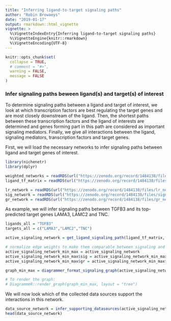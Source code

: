```yaml
---
title: "Inferring ligand-to-target signaling paths"
author: "Robin Browaeys"
date: "2019-01-17"
output: rmarkdown::html_vignette
vignette: >
  %\VignetteIndexEntry{Inferring ligand-to-target signaling paths}
  %\VignetteEngine{knitr::rmarkdown}
  %\VignetteEncoding{UTF-8}
---
```


<!-- github markdown built using 
rmarkdown::render("vignettes/ligand_target_signaling_path.Rmd", output_format = "github_document")
-->

```r
knitr::opts_chunk$set(
  collapse = TRUE,
  # comment = "#>",
  warning = FALSE,
  message = FALSE
)
```

### Infer signaling paths beween ligand(s) and target(s) of interest

To determine signaling paths between a ligand and target of interest, we look at which transcription factors are best regulating the target genes and are most closely downstream of the ligand. Then, the shortest paths between these transcription factors and the ligand of interests are determined and genes forming part in this path are considered as important signaling mediators. Finally, we give all interactions between the ligand, signaling mediators, transcription factors and target genes.

First, we will load the necessary networks to infer signaling paths between ligand and target genes of interest.

```r
library(nichenetr)
library(dplyr)

weighted_networks = readRDS(url("https://zenodo.org/record/1484138/files/weighted_networks.rds"))
ligand_tf_matrix = readRDS(url("https://zenodo.org/record/1484138/files/ligand_tf_matrix.rds"))

lr_network = readRDS(url("https://zenodo.org/record/1484138/files/lr_network.rds"))
sig_network = readRDS(url("https://zenodo.org/record/1484138/files/signaling_network.rds"))
gr_network = readRDS(url("https://zenodo.org/record/1484138/files/gr_network.rds"))

```

As example, we will infer signaling paths between TGFB3 and its top-predicted target genes LAMA3, LAMC2 and TNC.

```r
ligands_all = "TGFB3"
targets_all = c("LAMA3","LAMC2","TNC")

active_signaling_network = get_ligand_signaling_path(ligand_tf_matrix, ligands_all, targets_all, top_n_regulators = 3, weighted_networks, ligands_position = "cols")

# normalize edge weights to make them comparable between signaling and gene regulatory interactions
active_signaling_network_min_max = active_signaling_network
active_signaling_network_min_max$sig = active_signaling_network_min_max$sig %>% mutate(weight = ((weight-min(weight))/(max(weight)-min(weight))) + 0.75)
active_signaling_network_min_max$gr = active_signaling_network_min_max$gr %>% mutate(weight = ((weight-min(weight))/(max(weight)-min(weight))) + 0.75)

graph_min_max = diagrammer_format_signaling_graph(active_signaling_network_min_max, ligands_all,targets_all, sig_color = "indianred", gr_color = "steelblue")

# To render the graph:
# DiagrammeR::render_graph(graph_min_max, layout = "tree")

```

We will now look which of the collected data sources support the interactions in this network.

```r
data_source_network = infer_supporting_datasources(active_signaling_network,lr_network, sig_network , gr_network)
head(data_source_network) 
```
